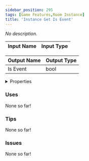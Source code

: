 ```yaml
---
sidebar_position: 295
tags: [Game Features,Room Instance]
title: 'Instance Get Is Event'
---
```


*No description.*




<EsbSvg />

| Input Name | Input Type |
|-----------|-----------|

| Output Name | Output Type |
|-----------|-----------|
| Is Event | bool |


<details>
  <summary>Properties</summary>
  <div>
    <div>
    <table>
      <thead>
        <tr>
          <th>Is beta required?</th>
          <th>❌</th>
        </tr>
        <tr>
          <th>Is this chip a trolling risk?</th>
          <th>❌</th>
        </tr>
        <tr>
          <th>Is this chip a role assignment risk?</th>
          <th>❌</th>
        </tr>
        <tr>
          <th>Chip UUID</th>
          <th>f24d537e-da9e-47bf-8764-fba6eeefb043</th>
        </tr>
      </thead>
    </table>
    </div>
  </div>
</details>

### Uses

None so far!

### Tips

None so far!

### Issues

None so far!